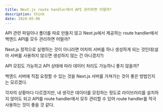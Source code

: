 ```yaml
---
title: Next.js route handler에서 API 관리하면 어떨까?
description: think
date: 2024-05-06
---
```


API 관련 파일이나 폴더를 따로 만들지 않고 Next.js에서 제공하는 route handler에서 백엔드 API를 모두 관리하면 어떨까?

Next.js 정적으로 실행하는 것이 아니라면 어차피 서버를 하나 생성하게 되는 것인데(설마 서버를 사용하지 않으면 생성하지 않는 건 아니겠지?)

API 모킹도 가능하고 API 상태에 따라 데이터 처리도 가능하니 좋지 않을까?

백엔드 서버에 직접 요청할 수 있는 것을 Next.js 서버를 거쳐가는 것이 좋은 방법인지는 모르겠다.

각자의 상황마다 다르겠지만, 내 생각은 데이터를 모킹하는 정도로 라이브러리를 설치하지 않아도 되고 API를 route handler에서 모두 관리할 수 있어 route handler를 적극 사용하는 것이 좋을 것 같다.
